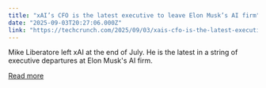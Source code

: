 ```yaml
---
title: "xAI’s CFO is the latest executive to leave Elon Musk’s AI firm"
date: "2025-09-03T20:27:06.000Z"
link: "https://techcrunch.com/2025/09/03/xais-cfo-is-the-latest-executive-to-leave-the-elon-musks-ai-firm/"
---
```


Mike Liberatore left xAI at the end of July. He is the latest in a string of executive departures at Elon Musk's AI firm. 

[Read more](https://techcrunch.com/2025/09/03/xais-cfo-is-the-latest-executive-to-leave-the-elon-musks-ai-firm/)

